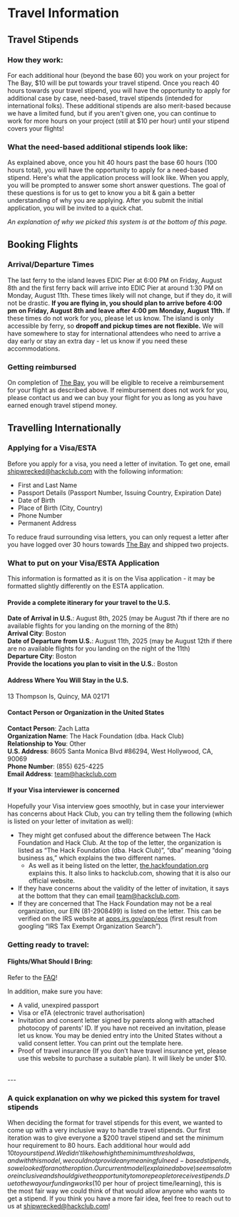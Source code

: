 # Travel Information

## Travel Stipends

### How they work:

For each additional hour (beyond the base 60\) you work on your project for The Bay, $10 will be put towards your travel stipend. Once you reach 40 hours towards your travel stipend, you will have the opportunity to apply for additional case by case, need-based, travel stipends (intended for international folks). These additional stipends are  also merit-based because we have a limited fund, but if you aren't given one, you can continue to work for more hours on your project (still at $10 per hour) until your stipend covers your flights\!

### What the need-based additional stipends look like:

As explained above, once you hit 40 hours past the base 60 hours (100 hours total), you will have the opportunity to apply for a need-based stipend. Here's what the application process will look like. When you apply, you will be prompted to answer some short answer questions. The goal of these questions is for us to get to know you a bit & gain a better understanding of why you are applying. After you submit the initial application, you will be invited to a quick chat. 

*An explanation of why we picked this system is at the bottom of this page.*

## Booking Flights

### Arrival/Departure Times

The last ferry to the island leaves EDIC Pier at 6:00 PM on Friday, August 8th and the first ferry back will arrive into EDIC Pier at around 1:30 PM on Monday, August 11th. These times likely will not change, but if they do, it will not be drastic.
**If you are flying in, you should plan to arrive before 4:00 pm on Friday, August 8th and leave after 4:00 pm Monday, August 11th.**
If these times do not work for you, please let us know. The island is only accessible by ferry, so **dropoff and pickup times are not flexible.** We will have somewhere to stay for international attendees who need to arrive a day early or stay an extra day - let us know if you need these accommodations.

### Getting reimbursed

On completion of [The Bay](/info/the-bay), you will be eligible to receive a reimbursement for your flight as described above. If reimbursement does not work for you, please contact us and we can buy your flight for you as long as you have earned enough travel stipend money.

## Travelling Internationally

### Applying for a Visa/ESTA

Before you apply for a visa, you need a letter of invitation. To get one, email [shipwrecked@hackclub.com](mailto:shipwrecked@hackclub.com) with the following information: 

* First and Last Name  
* Passport Details (Passport Number, Issuing Country, Expiration Date)   
* Date of Birth  
* Place of Birth (City, Country)  
* Phone Number
* Permanent Address

To reduce fraud surrounding visa letters, you can only request a letter after you have logged over 30 hours towards [The Bay](/info/the-bay) and shipped two projects. 

### What to put on your Visa/ESTA Application

This information is formatted as it is on the Visa application - it may be formatted slightly differently on the ESTA application.

#### Provide a complete itinerary for your travel to the U.S.

**Date of Arrival in U.S.**: August 8th, 2025 (may be August 7th if there are no available flights for you landing on the morning of the 8th)\
**Arrival City**: Boston\
**Date of Departure from U.S.**: August 11th, 2025 (may be August 12th if there are no available flights for you landing on the night of the 11th)\
**Departure City**: Boston\
**Provide the locations you plan to visit in the U.S.**: Boston

#### Address Where You Will Stay in the U.S.
13 Thompson Is, Quincy, MA 02171


#### Contact Person or Organization in the United States
**Contact Person**: Zach Latta\
**Organization Name**: The Hack Foundation (dba. Hack Club)\
**Relationship to You**: Other\
**U.S. Address**: 8605 Santa Monica Blvd #86294, West Hollywood, CA, 90069\
**Phone Number**: (855) 625-4225\
**Email Address**: team@hackclub.com


#### If your Visa interviewer is concerned

Hopefully your Visa interview goes smoothly, but in case your interviewer has concerns about Hack Club, you can try telling them the following (which is listed on your letter of invitation as well):

* They might get confused about the difference between The Hack Foundation and Hack Club. At the top of the letter, the organization is listed as “The Hack Foundation (dba. Hack Club)”, “dba” meaning “doing business as,” which explains the two different names.
    * As well as it being listed on the letter, [the.hackfoundation.org](https://the.hackfoundation.org) explains this. It also links to hackclub.com, showing that it is also our official website.
* If they have concerns about the validity of the letter of invitation, it says at the bottom that they can email team@hackclub.com. 
* If they are concerned that The Hack Foundation may not be a real organization, our EIN (81-2908499) is listed on the letter. This can be verified on the IRS website at [apps.irs.gov/app/eos](https://apps.irs.gov/app/eos) (first result from googling “IRS Tax Exempt Organization Search”).

### Getting ready to travel:

#### Flights/What Should I Bring:

Refer to the [FAQ](/info/faq)!

In addition, make sure you have:

* A valid, unexpired passport
* Visa or eTA (electronic travel authorisation)
* Invitation and consent letter signed by parents along with attached photocopy of parents’ ID. If you have not received an invitation, please let us know. You may be denied entry into the United States without a valid consent letter. You can print out the template here.
* Proof of travel insurance (If you don’t have travel insurance yet, please use this website to purchase a suitable plan). It will likely be under $10.

<br/>
---

### A quick explanation on why we picked this system for travel stipends

When deciding the format for travel stipends for this event, we wanted to come up with a very inclusive way to handle travel stipends. Our first iteration was to give everyone a $200 travel stipend and set the minimum hour requirement to 80 hours. Each additional hour would add $10 to your stipend. We didn't like how high the minimum threshold was, and with this model, we could not provide any meaningful need-based stipends, so we looked for another option. Our current model (explained above) seems a lot more inclusive and should give the opportunity to more people to receive stipends. Due to the way our funding works ($10 per hour of project time/learning), this is the most fair way we could think of that would allow anyone who wants to get a stipend. If you think you have a more fair idea, feel free to reach out to us at [shipwrecked@hackclub.com](mailto:shipwrecked@hackclub.com)\!
